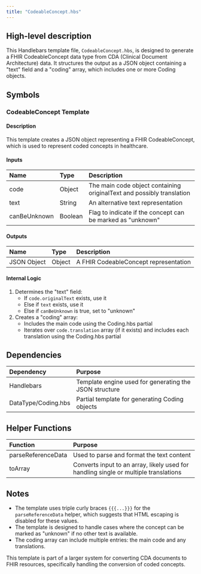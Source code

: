 ```yaml
---
title: "CodeableConcept.hbs"
---
```


## High-level description
This Handlebars template file, `CodeableConcept.hbs`, is designed to generate a FHIR CodeableConcept data type from CDA (Clinical Document Architecture) data. It structures the output as a JSON object containing a "text" field and a "coding" array, which includes one or more Coding objects.

## Symbols

### CodeableConcept Template
#### Description
This template creates a JSON object representing a FHIR CodeableConcept, which is used to represent coded concepts in healthcare.

#### Inputs
| Name | Type | Description |
|:-----|:-----|:------------|
| code | Object | The main code object containing originalText and possibly translation |
| text | String | An alternative text representation |
| canBeUnknown | Boolean | Flag to indicate if the concept can be marked as "unknown" |

#### Outputs
| Name | Type | Description |
|:-----|:-----|:------------|
| JSON Object | Object | A FHIR CodeableConcept representation |

#### Internal Logic
1. Determines the "text" field:
   - If `code.originalText` exists, use it
   - Else if `text` exists, use it
   - Else if `canBeUnknown` is true, set to "unknown"
2. Creates a "coding" array:
   - Includes the main code using the Coding.hbs partial
   - Iterates over `code.translation` array (if it exists) and includes each translation using the Coding.hbs partial

## Dependencies
| Dependency | Purpose |
|:-----------|:--------|
| Handlebars | Template engine used for generating the JSON structure |
| DataType/Coding.hbs | Partial template for generating Coding objects |

## Helper Functions
| Function | Purpose |
|:---------|:--------|
| parseReferenceData | Used to parse and format the text content |
| toArray | Converts input to an array, likely used for handling single or multiple translations |

## Notes
- The template uses triple curly braces `{{{...}}}` for the `parseReferenceData` helper, which suggests that HTML escaping is disabled for these values.
- The template is designed to handle cases where the concept can be marked as "unknown" if no other text is available.
- The coding array can include multiple entries: the main code and any translations.

This template is part of a larger system for converting CDA documents to FHIR resources, specifically handling the conversion of coded concepts.